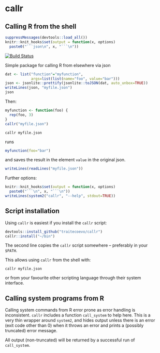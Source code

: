 # callr

## Calling R from the shell

```r
suppressMessages(devtools::load_all())
knitr::knit_hooks$set(output = function(x, options)
  paste0("```json\n", x, "```\n"))
```

[![Build Status](https://travis-ci.org/traitecoevo/callr.png?branch=master)](https://travis-ci.org/traitecoevo/callr)

Simple package for calling R from elsewhere via json

```r
dat <- list("function"="myfunction",
            args=list(list(name="foo", value="bar")))
json <- jsonlite::prettify(jsonlite::toJSON(dat, auto_unbox=TRUE))
writeLines(json, "myfile.json")
json
```

Then:

```r
myfunction <- function(foo) {
  rep(foo, 3)
}
callr("myfile.json")
```

```
callr myfile.json
```

runs

```r
myfunction(foo="bar")
```

and saves the result in the element `value` in the original json.

```r
writeLines(readLines("myfile.json"))
```

Further options:

```r
knitr::knit_hooks$set(output = function(x, options)
  paste0("```\n", x, "```\n"))
writeLines(system2("callr", "--help", stdout=TRUE))
```

## Script installation

Using `callr` is easiest if you install the `callr` script:

```r
devtools::install_github("traitecoevo/callr")
callr::install("~/bin")
```
The second line copies the `callr` script somewhere -- preferably in your `$PATH`.

This allows using `callr` from the shell with:

```
callr myfile.json
```

or from your favourite other scripting language through their system interface.

## Calling system programs from R

Calling system commands from R error prone as error handling is inconsistent.  `callr` includes a function `call_system` to help here.  This is a very thin wrapper around `system2`, and hides output unless there is an error (exit code other than 0) when it throws an error and prints a (possibly truncated) error message.

All output (non-truncated) will be returned by a successful run of `call_system`.
